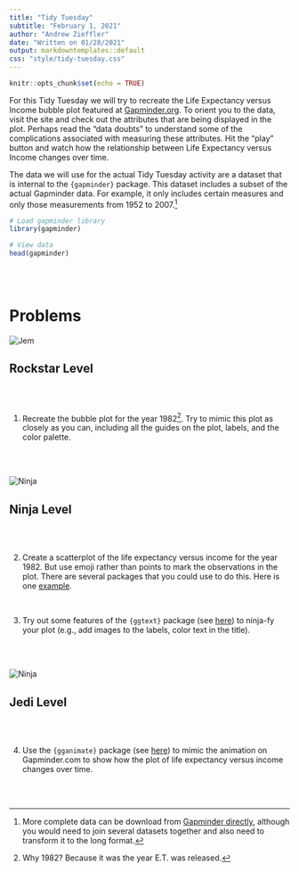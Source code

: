 ```yaml
---
title: "Tidy Tuesday"
subtitle: "February 1, 2021"
author: "Andrew Zieffler"
date: "Written on 01/28/2021"
output: markdowntemplates::default
css: "style/tidy-tuesday.css"
---
```


```r
knitr::opts_chunk$set(echo = TRUE)
```

For this Tidy Tuesday we will try to recreate the Life Expectancy versus Income bubble plot featured at [Gapminder.org](https://www.gapminder.org/tools/). To orient you to the data, visit the site and check out the attributes that are being displayed in the plot. Perhaps read the "data doubts" to understand some of the complications associated with measuring these attributes. Hit the "play" button and watch how the relationship between Life Expectancy versus Income changes over time.


The data we will use for the actual Tidy Tuesday activity are a dataset that is internal to the `{gapminder}` package. This dataset includes a subset of the actual Gapminder data. For example, it only includes certain measures and only those measurements from 1952 to 2007.^[More complete data can be download from [Gapminder directly](https://www.gapminder.org/data/), although you would need to join several datasets together and also need to transform it to the long format.]

```r
# Load gapminder library
library(gapminder)

# View data
head(gapminder)
```

<br /><br />

# Problems



:::header
<img src="figs/jem.png" alt="Jem" />

## Rockstar Level
:::

<br /><br />

1. Recreate the bubble plot for the year 1982^[Why 1982? Because it was the year E.T. was released.]. Try to mimic this plot as closely as you can, including all the guides on the plot, labels, and the color palette.


<br /><br />


:::header
<img src="figs/ninja.png" alt="Ninja" />

## Ninja Level
:::

<br /><br />


2. Create a scatterplot of the life expectancy versus income for the year 1982. But use emoji rather than points to mark the observations in the plot. There are several packages that you could use to do this. Here is one [example](https://www.hvitfeldt.me/blog/real-emojis-in-ggplot2/).

<br />

3. Try out some features of the `{ggtext}` package (see [here](https://github.com/wilkelab/ggtext)) to ninja-fy your plot (e.g., add images to the labels, color text in the title). 


<br /><br />


:::header
<img src="figs/baby-yoda.png" alt="Ninja" />

## Jedi Level
:::

<br /><br />

4. Use the `{gganimate}` package (see [here](https://gganimate.com/articles/gganimate.html)) to mimic the animation on Gapminder.com to show how the plot of life expectancy versus income changes over time.

<br /><br />




